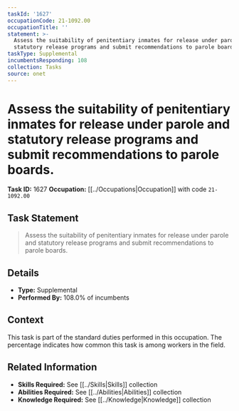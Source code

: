 ```yaml
---
taskId: '1627'
occupationCode: 21-1092.00
occupationTitle: ''
statement: >-
  Assess the suitability of penitentiary inmates for release under parole and
  statutory release programs and submit recommendations to parole boards.
taskType: Supplemental
incumbentsResponding: 108
collection: Tasks
source: onet
---
```

# Assess the suitability of penitentiary inmates for release under parole and statutory release programs and submit recommendations to parole boards.

**Task ID:** 1627
**Occupation:** [[../Occupations|Occupation]] with code `21-1092.00`

## Task Statement

> Assess the suitability of penitentiary inmates for release under parole and statutory release programs and submit recommendations to parole boards.

## Details

- **Type:** Supplemental
- **Performed By:** 108.0% of incumbents

## Context

This task is part of the standard duties performed in this occupation. The percentage indicates how common this task is among workers in the field.

## Related Information

- **Skills Required:** See [[../Skills|Skills]] collection
- **Abilities Required:** See [[../Abilities|Abilities]] collection
- **Knowledge Required:** See [[../Knowledge|Knowledge]] collection
